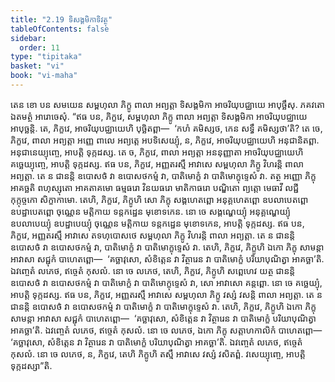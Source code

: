 ```yaml
---
title: "2.19 ទិសង្គមិកាទិវត្ថុ"
tableOfContents: false
sidebar:
  order: 11
type: "tipitaka"
basket: "vi"
book: "vi-maha"
---
```



<DynamicBreadcrumb />

<Division number="163" book="vi-maha">

<Paragraph number="673" book="vi-maha">
តេន ខោ បន សមយេន សម្ពហុលា ភិក្ខូ ពាលា អព្យត្តា ទិសង្គមិកា អាចរិយុបជ្ឈាយេ អាបុច្ឆឹសុ. ភគវតោ ឯតមត្ថំ អារោចេសុំ.
</Paragraph>

<Paragraph number="674" book="vi-maha">
“ឥធ បន, ភិក្ខវេ, សម្ពហុលា ភិក្ខូ ពាលា អព្យត្តា ទិសង្គមិកា អាចរិយុបជ្ឈាយេ អាបុច្ឆន្តិ. តេ, ភិក្ខវេ, អាចរិយុបជ្ឈាយេហិ បុច្ឆិតព្ពា—  ‘កហំ គមិស្សថ, កេន សទ្ធឹ គមិស្សថា’តិ? តេ ចេ, ភិក្ខវេ, ពាលា អព្យត្តា អញ្ញេ ពាលេ អព្យត្តេ អបទិសេយ្យុំ, ន, ភិក្ខវេ, អាចរិយុបជ្ឈាយេហិ អនុជានិតព្ពា. អនុជានេយ្យុញ្ចេ, អាបត្តិ ទុក្កដស្ស. តេ ច, ភិក្ខវេ, ពាលា អព្យត្តា អននុញ្ញាតា អាចរិយុបជ្ឈាយេហិ គច្ឆេយ្យុញ្ចេ, អាបត្តិ ទុក្កដស្ស.
</Paragraph>

<Paragraph number="675" book="vi-maha">
ឥធ បន, ភិក្ខវេ, អញ្ញតរស្មឹ អាវាសេ សម្ពហុលា ភិក្ខូ វិហរន្តិ ពាលា អព្យត្តា. តេ ន ជានន្តិ ឧបោសថំ វា ឧបោសថកម្មំ វា, បាតិមោក្ខំ វា បាតិមោក្ខុទ្ទេសំ វា. តត្ថ អញ្ញោ ភិក្ខុ អាគច្ឆតិ ពហុស្សុតោ អាគតាគមោ ធម្មធរោ វិនយធរោ មាតិកាធរោ បណ្ឌិតោ ព្យត្តោ មេធាវី លជ្ជី កុក្កុច្ចកោ សិក្ខាកាមោ. តេហិ, ភិក្ខវេ, ភិក្ខូហិ សោ ភិក្ខុ សង្គហេតព្ពោ អនុគ្គហេតព្ពោ ឧបលាបេតព្ពោ ឧបដ្ឋាបេតព្ពោ ចុណ្ណេន មត្តិកាយ ទន្តកដ្ឋេន មុខោទកេន. នោ ចេ សង្គណ្ហេយ្យុំ អនុគ្គណ្ហេយ្យុំ ឧបលាបេយ្យុំ ឧបដ្ឋាបេយ្យុំ ចុណ្ណេន មត្តិកាយ ទន្តកដ្ឋេន មុខោទកេន, អាបត្តិ ទុក្កដស្ស.
</Paragraph>

<Paragraph number="676" book="vi-maha">
ឥធ បន, ភិក្ខវេ, អញ្ញតរស្មឹ អាវាសេ តទហុបោសថេ សម្ពហុលា ភិក្ខូ វិហរន្តិ ពាលា អព្យត្តា. តេ ន ជានន្តិ ឧបោសថំ វា ឧបោសថកម្មំ វា, បាតិមោក្ខំ វា បាតិមោក្ខុទ្ទេសំ វា. តេហិ, ភិក្ខវេ, ភិក្ខូហិ ឯកោ ភិក្ខុ សាមន្តា អាវាសា សជ្ជុកំ បាហេតព្ពោ—  ‘គច្ឆាវុសោ, សំខិត្តេន វា វិត្ថារេន វា បាតិមោក្ខំ បរិយាបុណិត្វា អាគច្ឆា’តិ. ឯវញ្ចេតំ លភេថ, ឥច្ចេតំ កុសលំ. នោ ចេ លភេថ, តេហិ, ភិក្ខវេ, ភិក្ខូហិ សព្ពេហេវ យត្ថ ជានន្តិ ឧបោសថំ វា ឧបោសថកម្មំ វា បាតិមោក្ខំ វា បាតិមោក្ខុទ្ទេសំ វា, សោ អាវាសោ គន្តព្ពោ. នោ ចេ គច្ឆេយ្យុំ, អាបត្តិ ទុក្កដស្ស.
</Paragraph>

<Paragraph number="677" book="vi-maha">
ឥធ បន, ភិក្ខវេ, អញ្ញតរស្មឹ អាវាសេ សម្ពហុលា ភិក្ខូ វស្សំ វសន្តិ ពាលា អព្យត្តា. តេ ន ជានន្តិ ឧបោសថំ វា ឧបោសថកម្មំ វា បាតិមោក្ខំ វា បាតិមោក្ខុទ្ទេសំ វា. តេហិ, ភិក្ខវេ, ភិក្ខូហិ ឯកោ ភិក្ខុ សាមន្តា អាវាសា សជ្ជុកំ បាហេតព្ពោ—  ‘គច្ឆាវុសោ, សំខិត្តេន វា វិត្ថារេន វា បាតិមោក្ខំ បរិយាបុណិត្វា អាគច្ឆា’តិ. ឯវញ្ចេតំ លភេថ, ឥច្ចេតំ កុសលំ. នោ ចេ លភេថ, ឯកោ ភិក្ខុ សត្តាហកាលិកំ បាហេតព្ពោ—  ‘គច្ឆាវុសោ, សំខិត្តេន វា វិត្ថារេន វា បាតិមោក្ខំ បរិយាបុណិត្វា អាគច្ឆា’តិ. ឯវញ្ចេតំ លភេថ, ឥច្ចេតំ កុសលំ. នោ ចេ លភេថ, ន, ភិក្ខវេ, តេហិ ភិក្ខូហិ តស្មឹ អាវាសេ វស្សំ វសិតព្ពំ. វសេយ្យុញ្ចេ, អាបត្តិ ទុក្កដស្សា”តិ.
</Paragraph>
</Division>